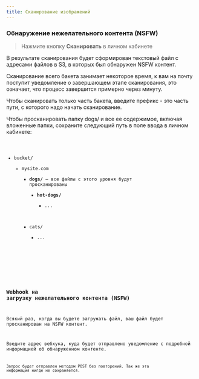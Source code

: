 ```yaml
---
title: Сканирование изображений
---
```



### Обнаружение нежелательного контента (NSFW)

> Нажмите кнопку **Сканировать** в личном кабинете

В результате сканирования будет сформирован текстовый файл с адресами файлов в S3, в которых был обнаружен NSFW контент.

Сканирование всего бакета занимает некоторое время, к вам на почту поступит уведомление о завершающем этапе сканирования,
это означает, что процесс завершится примерно через минуту.

Чтобы сканировать только часть бакета, введите префикс - это часть пути, с которого надо начать сканирование.

Чтобы просканировать папку dogs/ и все ее содержимое, включая вложенные папки,
сохраните следующий путь в поле ввода в личном кабинете:
<Code code="/mysite.com/dogs" lang="html" title="Введите префикс в бакете" />
<FileTree>
  - bucket/
    - mysite.com
      - **dogs/** — все файлы с этого уровня будут просканированы
        - **hot-dogs/**
          - ...
      - cats/
        - ...

</FileTree>

### Webhook на загрузку нежелательного контента (NSFW)
Всякий раз, когда вы будете загружать файл, ваш файл будет просканирован на NSFW контент.

Введите адрес вебхука, куда будет отправлено уведомление с подробной информацией об обнаруженном контенте.
<Code code="https://holy-dogs.com/top-secret-pics" lang="html" title="Введите адрес вебхука" />

Запрос будет отправлен методом POST без повторений. Так же эта информация нигде не сохраняется.

